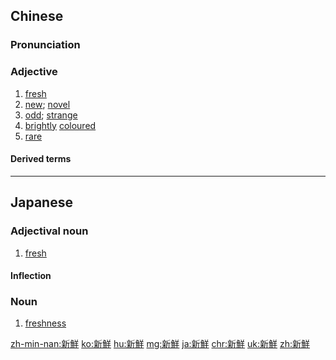 {{also|新鲜}}
==Chinese==
{{zh-forms|s=新鲜}}

===Pronunciation===
{{zh-pron
|m=xīnxiān,tl=y
|c=san1 sin1
|h=pfs=sîn-siên
|mn=qz,tw,xm,zz:sin-sian/qz,twv,xm,zz:sin-sián
|cat=a
}}

===Adjective===
{{zh-adj}}

# [[fresh]] {{gloss|of food, air, etc.}}
# [[new]]; [[novel]] {{gloss|of an experience}}
# [[odd]]; [[strange]]
# [[brightly]] [[coloured]]
# [[rare]]

====Derived terms====
{{zh-der|新鮮事|新鮮人}}

{{zh-cat|Elementary}}

----

==Japanese==
{{ja-kanjitab|しん|せん|yomi=on}}

===Adjectival noun===
{{ja-adj|infl=na|しんせん}}

# [[fresh]]

====Inflection====
{{ja-na|しんせん}}

===Noun===
{{ja-noun|しんせん}}

# [[freshness]]

[[zh-min-nan:新鮮]]
[[ko:新鮮]]
[[hu:新鮮]]
[[mg:新鮮]]
[[ja:新鮮]]
[[chr:新鮮]]
[[uk:新鮮]]
[[zh:新鮮]]